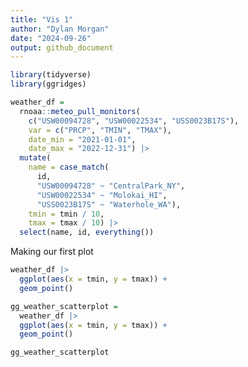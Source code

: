 ```yaml
---
title: "Vis 1"
author: "Dylan Morgan"
date: "2024-09-26"
output: github_document
---
```


```r
library(tidyverse)
library(ggridges)
```

```r
weather_df = 
  rnoaa::meteo_pull_monitors(
    c("USW00094728", "USW00022534", "USS0023B17S"),
    var = c("PRCP", "TMIN", "TMAX"), 
    date_min = "2021-01-01",
    date_max = "2022-12-31") |>
  mutate(
    name = case_match(
      id, 
      "USW00094728" ~ "CentralPark_NY", 
      "USW00022534" ~ "Molokai_HI",
      "USS0023B17S" ~ "Waterhole_WA"),
    tmin = tmin / 10,
    tmax = tmax / 10) |>
  select(name, id, everything())
```

Making our first plot
```r
weather_df |> 
  ggplot(aes(x = tmin, y = tmax)) + 
  geom_point()
```

```r
gg_weather_scatterplot = 
  weather_df |> 
  ggplot(aes(x = tmin, y = tmax)) + 
  geom_point()

gg_weather_scatterplot
```


